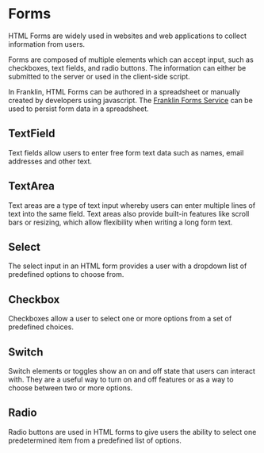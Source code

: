 
<Meta title="Docs/Developers/Forms"/>

# Forms

HTML Forms are widely used in websites and web applications to collect information from users. 

Forms are composed of multiple elements which can accept input, such as checkboxes, text fields, and radio buttons. The information can either be submitted to the server or used in the client-side script. 

In Franklin, HTML Forms can be authored in a spreadsheet or manually created by developers using javascript. The [Franklin Forms Service](https://www.hlx.live/developer/forms) can be used to persist form data in a spreadsheet.

## TextField

Text fields allow users to enter free form text data such as names, email addresses and other text.

<Story of={TextFieldStories.Default}/>

## TextArea

Text areas are a type of text input whereby users can enter multiple lines of text into the same field. Text areas also provide built-in features like scroll bars or resizing, which allow flexibility when writing a long form text.

<Story of={TextAreaStories.Default}/>

## Select

The select input in an HTML form provides a user with a dropdown list of predefined options to choose from.

<Story of={SelectStories.Default}/>

## Checkbox

Checkboxes allow a user to select one or more options from a set of predefined choices.

<Story of={CheckboxStories.Default}/>

## Switch

Switch elements or toggles show an on and off state that users can interact with. They are a useful way to turn on and off features or as a way to choose between two or more options. 

<Story of={SwitchStories.Default}/>

## Radio

Radio buttons are used in HTML forms to give users the ability to select one predetermined item from a predefined list of options. 

<Story of={RadioStories.Default}/>